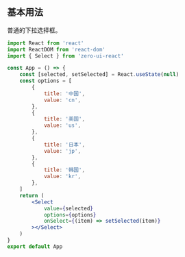 ## 基本用法

普通的下拉选择框。

```jsx
import React from 'react'
import ReactDOM from 'react-dom'
import { Select } from 'zero-ui-react'

const App = () => {
    const [selected, setSelected] = React.useState(null)
    const options = [
        {
            title: '中国',
            value: 'cn',
        },
        {
            title: '美国',
            value: 'us',
        },
        {
            title: '日本',
            value: 'jp',
        },
        {
            title: '韩国',
            value: 'kr',
        },
    ]
    return (
        <Select
            value={selected}
            options={options}
            onSelect={(item) => setSelected(item)}
        ></Select>
    )
}
export default App
```
